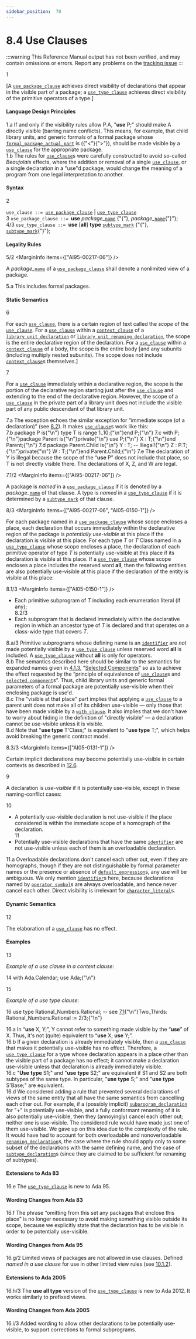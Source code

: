 ```yaml
---
sidebar_position:  70
---
```


# 8.4 Use Clauses

:::warning
This Reference Manual output has not been verified,
and may contain omissions or errors.
Report any problems on the [tracking issue](https://github.com/ada-lang-io/ada-lang-io/issues/20)
:::


<MarginText>1</MarginText>
<p>[A <code><a href="../AA-8/AA-8.4#S0236">use_package_clause</a></code> achieves direct visibility of declarations that appear in the visible part of a package; a <code><a href="../AA-8/AA-8.4#S0237">use_type_clause</a></code> achieves direct visibility of the primitive operators of a type.] <br /></p>


#### Language Design Principles

<AnnotatedOnly>
<MarginText>1.a</MarginText>
<Admonition type="aarm" aarm="note">
If and only if the visibility rules allow P.A, "<strong>use</strong> P;" should make A directly visible (barring name conflicts). This means, for example, that child library units, and generic formals of a formal package whose <code><a href="../AA-12/AA-12.7#S0341">formal_package_actual_part</a></code> is ({"<"}{">"}), should be made visible by a <code><a href="../AA-8/AA-8.4#S0235">use_clause</a></code> for the appropriate package.<br /></Admonition>
</AnnotatedOnly>

<AnnotatedOnly>
<MarginText>1.b</MarginText>
<Admonition type="aarm" aarm="note">
The rules for <code><a href="../AA-8/AA-8.4#S0235">use_clause</a></code>s were carefully constructed to avoid so-called <em>Beaujolais</em> effects, where the addition or removal of a single <code><a href="../AA-8/AA-8.4#S0235">use_clause</a></code>, or a single declaration in a "use"d package, would change the meaning of a program from one legal interpretation to another. <br /></Admonition>
</AnnotatedOnly>


#### Syntax

<MarginText>2</MarginText>

<CodeBlock>
<code>use_clause</code><a id="S0235"></a><code> ::= </code><code><a href="../AA-8/AA-8.4#S0236">use_package_clause</a></code> | <code><a href="../AA-8/AA-8.4#S0237">use_type_clause</a></code><br />

</CodeBlock>
<MarginText>3</MarginText>

<CodeBlock>
<code>use_package_clause</code><a id="S0236"></a><code> ::= </code><strong>use</strong> <em>package_</em><code><a href="../AA-4/AA-4.1#S0091">name</a></code> {"{"}, <em>package_</em><code><a href="../AA-4/AA-4.1#S0091">name</a></code>{"}"};<br />

</CodeBlock>
<MarginText>4/3</MarginText>
<MarginInfo items={["AI05-0150-1"]} />

<CodeBlock>
<code>use_type_clause</code><a id="S0237"></a><code> ::= </code><strong>use</strong> [<strong>all</strong>] <strong>type</strong> <code><a href="../AA-3/AA-3.2#S0028">subtype_mark</a></code> {"{"}, <code><a href="../AA-3/AA-3.2#S0028">subtype_mark</a></code>{"}"};<br />

</CodeBlock>

#### Legality Rules

<MarginText>5/2</MarginText>
<MarginInfo items={["AI95-00217-06"]} />
<p>A <em>package_</em><code><a href="../AA-4/AA-4.1#S0091">name</a></code> of a <code><a href="../AA-8/AA-8.4#S0236">use_package_clause</a></code> shall denote a nonlimited view of a package. <br /></p>

<AnnotatedOnly>
<MarginText>5.a</MarginText>
<Admonition type="aarm" aarm="ramification">
<strong></strong>This includes formal packages. <br /></Admonition>
</AnnotatedOnly>


#### Static Semantics

<MarginText>6</MarginText>
<p>For each <code><a href="../AA-8/AA-8.4#S0235">use_clause</a></code>, there is a certain region of text called the <em>scope</em> of the <code><a href="../AA-8/AA-8.4#S0235">use_clause</a></code>. For a <code><a href="../AA-8/AA-8.4#S0235">use_clause</a></code> within a <code><a href="../AA-10/AA-10.1#S0292">context_clause</a></code> of a <code><a href="../AA-10/AA-10.1#S0288">library_unit_declaration</a></code> or <code><a href="../AA-10/AA-10.1#S0289">library_unit_renaming_declaration</a></code>, the scope is the entire declarative region of the declaration. For a <code><a href="../AA-8/AA-8.4#S0235">use_clause</a></code> within a <code><a href="../AA-10/AA-10.1#S0292">context_clause</a></code> of a body, the scope is the entire body [and any subunits (including multiply nested subunits). The scope does not include <code><a href="../AA-10/AA-10.1#S0292">context_clause</a></code>s themselves.]<br /></p>

<MarginText>7</MarginText>
<p>For a <code><a href="../AA-8/AA-8.4#S0235">use_clause</a></code> immediately within a declarative region, the scope is the portion of the declarative region starting just after the <code><a href="../AA-8/AA-8.4#S0235">use_clause</a></code> and extending to the end of the declarative region. However, the scope of a <code><a href="../AA-8/AA-8.4#S0235">use_clause</a></code> in the private part of a library unit does not include the visible part of any public descendant of that library unit. <br /></p>

<AnnotatedOnly>
<MarginText>7.a</MarginText>
<Admonition type="aarm" aarm="reason">
<strong></strong>The exception echoes the similar exception for &ldquo;immediate scope (of a declaration)&rdquo; (see <a href="../AA-8/AA-8.2">8.2</a>). It makes <code><a href="../AA-8/AA-8.4#S0235">use_clause</a></code>s work like this: <br /></Admonition>
</AnnotatedOnly>

<AnnotatedOnly>
<MarginText>7.b</MarginText>
<CodeBlock language="ada">
package P is{"\n"}    type T is range 1..10;{"\n"}end P;{"\n"}
<MarginText>7.c</MarginText>
with P;{"\n"}package Parent is{"\n"}private{"\n"}    use P;{"\n"}    X : T;{"\n"}end Parent;{"\n"}
<MarginText>7.d</MarginText>
package Parent.Child is{"\n"}    Y : T; -- Illegal!{"\n"}    Z : P.T;{"\n"}private{"\n"}    W : T;{"\n"}end Parent.Child;{"\n"}

</CodeBlock>
</AnnotatedOnly>
<AnnotatedOnly>
<MarginText>7.e</MarginText>
<Admonition type="aarm" aarm="note">
The declaration of Y is illegal because the scope of the &ldquo;<strong>use</strong> P&rdquo; does not include that place, so T is not directly visible there. The declarations of X, Z, and W are legal. <br /></Admonition>
</AnnotatedOnly>

<MarginText>7.1/2</MarginText>
<MarginInfo items={["AI95-00217-06"]} />
<p>A package is <em>named</em> in a <code><a href="../AA-8/AA-8.4#S0236">use_package_clause</a></code> if it is denoted by a <em>package_</em><code><a href="../AA-4/AA-4.1#S0091">name</a></code> of that clause. A type is <em>named</em> in a <code><a href="../AA-8/AA-8.4#S0237">use_type_clause</a></code> if it is determined by a <code><a href="../AA-3/AA-3.2#S0028">subtype_mark</a></code> of that clause.<br /></p>

<MarginText>8/3</MarginText>
<MarginInfo items={["AI95-00217-06", "AI05-0150-1"]} />
<p>For each package named in a <code><a href="../AA-8/AA-8.4#S0236">use_package_clause</a></code> whose scope encloses a place, each declaration that occurs immediately within the declarative region of the package is <em>potentially use-visible</em> at this place if the declaration is visible at this place. For each type <em>T</em> or <em>T</em>'Class named in a <code><a href="../AA-8/AA-8.4#S0237">use_type_clause</a></code> whose scope encloses a place, the declaration of each primitive operator of type <em>T</em> is potentially use-visible at this place if its declaration is visible at this place. If a <code><a href="../AA-8/AA-8.4#S0237">use_type_clause</a></code> whose scope encloses a place includes the reserved word <strong>all</strong>, then the following entities are also potentially use-visible at this place if the declaration of the entity is visible at this place: <br /></p>

<MarginText>8.1/3</MarginText>
<MarginInfo items={["AI05-0150-1"]} />
<ul>
<li>Each primitive subprogram of <em>T</em> including each enumeration literal (if any);<br /></li>
<MarginText>8.2/3</MarginText>
<MarginInfo items={["AI05-0150-1"]} />
<li>Each subprogram that is declared immediately within the declarative region in which an ancestor type of <em>T</em> is declared and that operates on a class-wide type that covers <em>T</em>. <br /></li>
</ul>
<AnnotatedOnly>
<MarginText>8.a/3</MarginText>
<MarginInfo items={["AI05-0150-1"]} />
<Admonition type="aarm" aarm="ramification">
<strong></strong>Primitive subprograms whose defining name is an <code><a href="../AA-2/AA-2.3#S0002">identifier</a></code> are <em>not</em> made potentially visible by a <code><a href="../AA-8/AA-8.4#S0237">use_type_clause</a></code> unless reserved word <strong>all</strong> is included. A <code><a href="../AA-8/AA-8.4#S0237">use_type_clause</a></code> without <strong>all</strong> is only for operators.<br /></Admonition>
</AnnotatedOnly>

<AnnotatedOnly>
<MarginText>8.b</MarginText>
<Admonition type="aarm" aarm="note">
The semantics described here should be similar to the semantics for expanded names given in <a href="../AA-4/AA-4.1#Subclause_4.1.3">4.1.3</a>, &ldquo;<a href="../AA-4/AA-4.1#Subclause_4.1.3">Selected Components</a>&rdquo; so as to achieve the effect requested by the &ldquo;principle of equivalence of <code><a href="../AA-8/AA-8.4#S0235">use_clause</a></code>s and <code><a href="../AA-4/AA-4.1#S0098">selected_component</a></code>s&rdquo;. Thus, child library units and generic formal parameters of a formal package are potentially use-visible when their enclosing package is use'd.<br /></Admonition>
</AnnotatedOnly>

<AnnotatedOnly>
<MarginText>8.c</MarginText>
<Admonition type="aarm" aarm="note">
The "visible at that place" part implies that applying a <code><a href="../AA-8/AA-8.4#S0235">use_clause</a></code> to a parent unit does not make all of its children use-visible &mdash; only those that have been made visible by a <code><a href="../AA-10/AA-10.1#S0294">with_clause</a></code>. It also implies that we don't have to worry about hiding in the definition of "directly visible" &mdash; a declaration cannot be use-visible unless it is visible.<br /></Admonition>
</AnnotatedOnly>

<AnnotatedOnly>
<MarginText>8.d</MarginText>
<Admonition type="aarm" aarm="note">
Note that "<strong>use type</strong> T'Class;" is equivalent to "<strong>use type</strong> T;", which helps avoid breaking the generic contract model. <br /></Admonition>
</AnnotatedOnly>

<MarginText>8.3/3</MarginText>
<MarginInfo items={["AI05-0131-1"]} />
<p>Certain implicit declarations may become potentially use-visible in certain contexts as described in <a href="../AA-12/AA-12.6">12.6</a>.<br /></p>

<MarginText>9</MarginText>
<p>A declaration is <em>use-visible</em> if it is potentially use-visible, except in these naming-conflict cases: <br /></p>

<MarginText>10</MarginText>
<ul>
<li>A potentially use-visible declaration is not use-visible if the place considered is within the immediate scope of a homograph of the declaration.<br /></li>
<MarginText>11</MarginText>
<li>Potentially use-visible declarations that have the same <code><a href="../AA-2/AA-2.3#S0002">identifier</a></code> are not use-visible unless each of them is an overloadable declaration. <br /></li>
</ul>
<AnnotatedOnly>
<MarginText>11.a</MarginText>
<Admonition type="aarm" aarm="ramification">
<strong></strong>Overloadable declarations don't cancel each other out, even if they are homographs, though if they are not distinguishable by formal parameter names or the presence or absence of <code><a href="../AA-3/AA-3.7#S0063">default_expression</a></code>s, any use will be ambiguous. We only mention <code><a href="../AA-2/AA-2.3#S0002">identifier</a></code>s here, because declarations named by <code><a href="../AA-6/AA-6.1#S0202">operator_symbol</a></code>s are always overloadable, and hence never cancel each other. Direct visibility is irrelevant for <code><a href="../AA-2/AA-2.5#S0015">character_literal</a></code>s. <br /></Admonition>
</AnnotatedOnly>


#### Dynamic Semantics

<MarginText>12</MarginText>
<p>The elaboration of a <code><a href="../AA-8/AA-8.4#S0235">use_clause</a></code> has no effect. <br /></p>


#### Examples

<MarginText>13</MarginText>
<p><em>Example of a use clause in a context clause:</em> <br /></p>

<MarginText>14</MarginText>
<CodeBlock language="ada">
with Ada.Calendar; use Ada;{"\n"}

</CodeBlock>
<MarginText>15</MarginText>
<p><em>Example of a use type clause:</em> <br /></p>

<MarginText>16</MarginText>
<CodeBlock language="ada">
use type Rational_Numbers.Rational; -- see <a href="../AA-7/AA-7.1">7.1</a>{"\n"}Two_Thirds: Rational_Numbers.Rational := 2/3;{"\n"}

</CodeBlock>
<AnnotatedOnly>
<MarginText>16.a</MarginText>
<Admonition type="aarm" aarm="ramification">
<strong></strong>In &ldquo;<strong>use</strong> X, Y;&rdquo;, Y cannot refer to something made visible by the &ldquo;<strong>use</strong>&rdquo; of X. Thus, it's not (quite) equivalent to &ldquo;<strong>use</strong> X; <strong>use</strong> Y;&rdquo;.<br /></Admonition>
</AnnotatedOnly>

<AnnotatedOnly>
<MarginText>16.b</MarginText>
<Admonition type="aarm" aarm="note">
If a given declaration is already immediately visible, then a <code><a href="../AA-8/AA-8.4#S0235">use_clause</a></code> that makes it potentially use-visible has no effect. Therefore, a <code><a href="../AA-8/AA-8.4#S0237">use_type_clause</a></code> for a type whose declaration appears in a place other than the visible part of a package has no effect; it cannot make a declaration use-visible unless that declaration is already immediately visible.<br /></Admonition>
</AnnotatedOnly>

<AnnotatedOnly>
<MarginText>16.c</MarginText>
<Admonition type="aarm" aarm="note">
"<strong>Use</strong> <strong>type</strong> S1;" and "<strong>use</strong> <strong>type</strong> S2;" are equivalent if S1 and S2 are both subtypes of the same type. In particular, "<strong>use</strong> <strong>type</strong> S;" and "<strong>use</strong> <strong>type</strong> S'Base;" are equivalent. <br /></Admonition>
</AnnotatedOnly>

<AnnotatedOnly>
<MarginText>16.d</MarginText>
<Admonition type="aarm" aarm="reason">
<strong></strong>We considered adding a rule that prevented several declarations of views of the same entity that all have the same semantics from cancelling each other out. For example, if a (possibly implicit) <code><a href="../AA-6/AA-6.1#S0195">subprogram_declaration</a></code> for "+" is potentially use-visible, and a fully conformant renaming of it is also potentially use-visible, then they (annoyingly) cancel each other out; neither one is use-visible. The considered rule would have made just one of them use-visible. We gave up on this idea due to the complexity of the rule. It would have had to account for both overloadable and nonoverloadable <code><a href="../AA-8/AA-8.5#S0238">renaming_declaration</a></code>s, the case where the rule should apply only to some subset of the declarations with the same defining name, and the case of <code><a href="../AA-3/AA-3.2#S0026">subtype_declaration</a></code>s (since they are claimed to be sufficient for renaming of subtypes). <br /></Admonition>
</AnnotatedOnly>


#### Extensions to Ada 83

<AnnotatedOnly>
<MarginText>16.e</MarginText>
<Admonition type="aarm" aarm="note">
The <code><a href="../AA-8/AA-8.4#S0237">use_type_clause</a></code> is new to Ada 95. <br /></Admonition>
</AnnotatedOnly>


#### Wording Changes from Ada 83

<AnnotatedOnly>
<MarginText>16.f</MarginText>
<Admonition type="aarm" aarm="note">
The phrase &ldquo;omitting from this set any packages that enclose this place&rdquo; is no longer necessary to avoid making something visible outside its scope, because we explicitly state that the declaration has to be visible in order to be potentially use-visible. <br /></Admonition>
</AnnotatedOnly>


#### Wording Changes from Ada 95

<AnnotatedOnly>
<MarginText>16.g/2</MarginText>
<MarginInfo items={["AI95-00217-06"]} />
<Admonition type="aarm" aarm="note">
Limited views of packages are not allowed in use clauses. Defined <em>named in a use clause</em> for use in other limited view rules (see <a href="../AA-10/AA-10.1#Subclause_10.1.2">10.1.2</a>). <br /></Admonition>
</AnnotatedOnly>


#### Extensions to Ada 2005

<AnnotatedOnly>
<MarginText>16.h/3</MarginText>
<MarginInfo items={["AI05-0150-1"]} />
<Admonition type="aarm" aarm="note">
The <strong>use all type</strong> version of the <code><a href="../AA-8/AA-8.4#S0237">use_type_clause</a></code> is new to Ada 2012. It works similarly to prefixed views. <br /></Admonition>
</AnnotatedOnly>


#### Wording Changes from Ada 2005

<AnnotatedOnly>
<MarginText>16.i/3</MarginText>
<MarginInfo items={["AI05-0131-1"]} />
<Admonition type="aarm" aarm="correction">
<strong></strong> Added wording to allow other declarations to be potentially use-visible, to support corrections to formal subprograms. <br /></Admonition>
</AnnotatedOnly>

